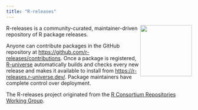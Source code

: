 ```yaml
---
title: "R-releases"
---
```


<a href="https://r-releases.r-universe.dev"><img src="logo/logo-hexbin.png" align="right" width="140" /></a>

R-releases is a community-curated, maintainer-driven repository of R package releases.

Anyone can contribute packages in the GitHub repository at <https://github.com/r-releases/contributions>. Once a package is registered, [R-universe](https://r-universe.dev/) automatically builds and checks every new release and makes it available to install from <https://r-releases.r-universe.dev/>. Package maintainers have complete control over deployment.

The R-releases project originated from the [R Consortium Repositories Working Group](https://github.com/RConsortium/r-repositories-wg).
